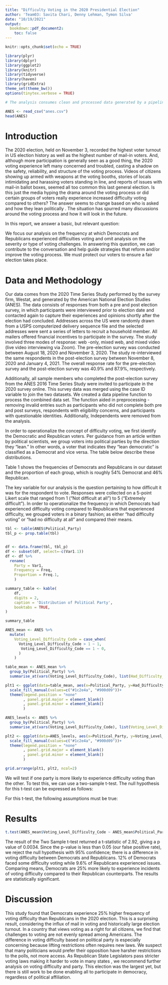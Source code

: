 ```yaml
---
title: "Difficulty Voting in the 2020 Presidential Election"
author: 'Team03: Savita Chari, Denny Lehman, Tymon Silva'
date: "10/19/2021"
output:
  bookdown::pdf_document2: 
    toc: false
---
```


```r
knitr::opts_chunk$set(echo = TRUE)
```

```r
library(plyr)
library(dplyr)
library(ggplot2) 
library(knitr)
library(tidyverse) 
library(haven)
library(gridExtra)
theme_set(theme_bw())
options(tinytex.verbose = TRUE)
```


```r
# The analysis consumes clean and processed data generated by a pipeline process. The process consumes a huge data set, cleans it and processes it to make it usable for the analysis. In order to have a streamlined and optimal process, we have created a data pipeline which is run once every election year and the clean and processed data is used every time the analysis is conducted. This saves us a lot of time and resources.

ANES <- read_csv("anes.csv")
head(ANES)
```


# Introduction
The 2020 election, held on November 3, recorded the highest voter turnout in US election history as well as the highest number of mail-in voters.\footnote{https://www.newsweek.com/highest-voter-turnouts-history-us-elections-1545235} 
And, although more participation is generally seen as a good thing, the 2020 voting experience left many concerned and troubled, casting a shadow on the safety, reliability, and structure of the voting process. Videos of citizens showing up armed with weapons at the voting booths, stories of locals intimidating and harassing voters standing in line, and reports of issues with mail-in ballot boxes, seemed all too common this last general election\footnote{https://www.pewtrusts.org/en/research-and-analysis/blogs/stateline/2020/10/15/election-officials-prepare-for-voter-intimidation-threat}. Is this just the media hyping the drama around the voting process or did certain groups of voters really experience increased difficulty voting compared to others? The answer seems to change based on who is asked and how they lean politically \footnote{https://apnews.com/article/election-2020-ap-fact-check-joe-biden-donald-trump-technology-49a24edd6d10888dbad61689c24b05a5}. The situation has spurred many discussions around the voting process and how it will look in the future.

In this report, we answer a basic, but relevant question: 

\begin{quote}
  \textit{Did Democratic voters or Republican voters experience more difficulty voting in the 2020 election?}
\end{quote} 

We focus our analysis on the frequency at which Democrats and Republicans experienced difficulties voting and omit analysis on the severity or type of voting challenges. In answering this question, we can contribute to the conversation and help guide strategies that reform and/or improve the voting process. We must protect our voters to ensure a fair election takes place.

# Data and Methodology
Our data comes from the 2020 Time Series Study performed by the survey firm, Westat, and generated by the American National Election Studies (ANES). The data consists of responses from both a pre and post election survey, in which participants were interviewed prior to election date and contacted again to capture their experiences and opinions shortly after the election had concluded. Addresses across the US were randomly drawn from a USPS computerized delivery sequence file and the selected addresses were sent a series of letters to recruit a household member. All mailers offered financial incentives to participate in the survey. The study involved three modes of response: web -only, mixed web, and mixed video (live video interviewing via Zoom). The pre-election survey was conducted between August 18, 2020 and November 3, 2020. The study re-interviewed the same respondents  in the post-election survey between November 8, 2020 and January 4, 2021. The overall response rate for the pre-election survey and the post-election survey was 40.9% and 87.9%, respectively.

Additionally, all sample members who completed the post-election survey from the ANES 2016 Time Series Study were invited to participate in the 2020 survey online. This survey data was merged using the case ID variable to join the two datasets. We created a data pipeline function to process the combined data set. The function aided in preprocessing - removing invalid entries such as participants who did not complete both pre and post surveys, respondents with eligibility concerns, and participants with questionable identities. Additionally, Independents were removed from the analysis.   

In order to operationalize the concept of difficulty voting, we first identify the Democratic and Republican voters. Per guidance from an article written by political scientists\footnote{https://www.sciencedirect.com/journal/electoral-studies}, we group voters into political parties by the direction they "lean." In other words, a voter that indicates they "lean democratic" is classified as a Democrat and vice versa. The table below describe these distributions.



Table 1 shows the frequencies of Democrats and Republicans in our dataset and the proportion of each group, which is roughly 54% Democrat and 46% Republican.

The key variable for our analysis is the question pertaining to how difficult it was for the respondent to vote. Responses were collected on a 5-point Likert scale that ranged from 1 ("Not difficult at all") to 5 ("Extremely difficult"). In order to operationalize the frequency in which Democrats had experienced difficulty voting compared to Republicans that experienced difficulty, we grouped voters in a binary fashion; as either "had difficulty voting" or "had no difficulty at all" and compared their means. 




```r
tbl <- table(ANES$Political_Party)
tbl_p <- prop.table(tbl)


df <- data.frame(tbl, tbl_p)
df <- subset(df, select=-c(Var1.1))
df <- df %>% 
  rename(
    Party = Var1,
    Frequency = Freq,
    Proportion = Freq.1,
    )

summary_table <- kable(
    df,
    digits = 2,
    caption = 'Distribution of Political Party',
    booktabs = TRUE,
)

summary_table
```




```r
ANES_mean <- ANES %>%
  mutate(
    Voting_Level_Difficulty_Code = case_when(
      Voting_Level_Difficulty_Code > 1 ~ 1, 
       Voting_Level_Difficulty_Code == 1 ~ 0,
      )
    )

table_mean <- ANES_mean %>%
  group_by(Political_Party) %>%
  summarise_at(vars(Voting_Level_Difficulty_Code), list(Had_Difficulty_Voting_Mean = mean))

plt1 <- ggplot(data=table_mean, aes(x=Political_Party, y=Had_Difficulty_Voting_Mean, fill=Political_Party))+   geom_bar(stat="identity")+
  scale_fill_manual(values=c("#1c2e4a", "#900d09"))+
  theme(legend.position = "none"
        , panel.grid.major = element_blank()
        , panel.grid.minor = element_blank()
        )

```

```r
ANES_levels <- ANES %>%
  group_by(Political_Party) %>%
  summarise_at(vars(Voting_Level_Difficulty_Code), list(Voting_Level_Difficulty_Code = mean))

plt2 <- ggplot(data=ANES_levels, aes(x=Political_Party, y=Voting_Level_Difficulty_Code, fill=Political_Party))+   geom_bar(stat="identity")+
  scale_fill_manual(values=c("#1c2e4a", "#900d09"))+
  theme(legend.position = "none"
        , panel.grid.major = element_blank()
        , panel.grid.minor = element_blank()
        )
```

```r
grid.arrange(plt1, plt2, ncol=2)

```

We will test if one party is more likely to experience difficulty voting than the other. To test this, we can use a two-sample t-test. The null hypothesis for this t-test can be expressed as follows:

\begin{quote}

\textbf{Null Hypothesis:} \textit{The probability that a Democratic voter experiences some difficulty during their voting process is equal to the probability that a Republican voter experiences some difficulty during their voting process.}

\end{quote}

For this t-test, the following assumptions must be true:

\begin{enumerate}
  \item \textbf{i.i.d. data}  First, data must be generated via an iid process (Independent and Identically Distributed). The ANES 2020 survey merged data from a panel, which was comprised of participants in the ANES 2016 survey. This is a concern when validating that the data be identically distributed, since the year in which these surveys were administered differs greatly. However, for the purposes of this study, we will assume the impact of this possible violation is negligible. 

  \item \textbf{Metric scale}  Even though our raw data includes ordinal variables, we have transformed them to binary form.  A binary variable qualifies as metric data because there is only a single interval, which goes from zero to 1.
  
  \item \textbf{Sufficient normality} Even after removing ineligible respondents, the sample contains sufficient size (n$\approx$5600). As a general rule of thumb, when n > 30 the distribution of the sampling statistic approaches the normal distribution per the Central Limit Theorem.
\end{enumerate}
# Results
```r

t.test(ANES_mean$Voting_Level_Difficulty_Code ~ ANES_mean$Political_Party)

```
The result of the Two Sample t-test returned a t-statistic of 2.92, giving a p value of 0.0034. Since the p-value is less than 0.05 (our false positive rate), we reject the null hypothesis with 95% confidence; there is a difference in voting difficulty between Democrats and Republicans. 12% of Democrats faced some difficulty voting while 9.6% of Republicans experienced issues. Comparing means, Democrats are 25% more likely to experience incidents of voting difficulty compared to their Republican counterparts. The results are statistically significant.


# Discussion
This study found that Democrats experience 25% higher frequency of voting difficulty than Republicans in the 2020 election. This is a surprising result, considering the influx of mail in voting and historically large election turnout. In a country that views voting as a right for all citizens, we find that challenges to voting are not evenly spread among Americans. The difference in voting difficulty based on political party is especially concerning because lifting restrictions often requires new laws. We suspect that many politicians would prefer their opposition have harsher restrictions to the polls, not more access. As Republican State Legislators pass stricter voting laws making it harder to vote in many states \footnote{https://www.usnews.com/news/best-states/articles/2021-07-02/17-states-have-passed-restrictive-voting-laws-this-year-report-says}, we recommend further analysis on voting difficulty and party. This election was the largest yet, but there is still work to be done enabling all to participate in democracy, regardless of political affiliation.
